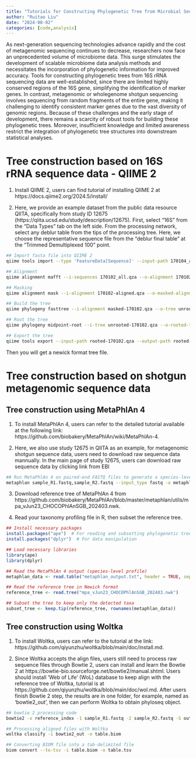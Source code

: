 ```yaml
---
title: "Tutorials for Constructing Phylogenetic Tree from Microbial Sequencing Data"
author: "Ruitao Liu"
date: "2024-08-02"
categories: [code,analysis]
---
```


As next-generation sequencing technologies advance rapidly and the cost of metagenomic sequencing continues to decrease, researchers now face an unprecedented volume of microbiome data. This surge stimulates the development of scalable microbiome data analysis methods and necessitates the incorporation of phylogenetic information for improved accuracy. Tools for constructing phylogenetic trees from 16S rRNA sequencing data are well-established, since there are limited highly conserved regions of the 16S gene, simplifying the identification of marker genes. In contrast, metagenomic or wholegenome shotgun sequencing involves sequencing from random fragments of the entire gene, making it challenging to identify consistent marker genes due to the vast diversity of genomic regions. Because of these challenges and the early stage of development, there remains a scarcity of robust tools for building these phylogenetic trees. Moreover, insufficient knowledge and limited awareness restrict the integration of phylogenetic tree structures into downstream statistical analyses.

# Tree construction based on 16S rRNA sequence data - QIIME 2

1.  Install QIIME 2, users can find tutorial of installing QIIME 2 at https://docs.qiime2.org/2024.5/install/

2.  Here, we provide an example dataset from the public data resource QIITA, specifically from study ID 12675 (https://qiita.ucsd.edu/study/description/12675). First, select "16S" from the "Data Types" tab on the left side. From the processing network, select any deblur table from the tips of the processing tree. Here, we choose the representative sequence file from the "deblur final table" at the "Trimmed Demultiplexed 100" point.

``` bash
## Import fasta file into QIIME 2
qiime tools import --type 'FeatureData[Sequence]' --input-path 170104_all.seqs.fa --output-path 170104_all.qza

## Alignment
qiime alignment mafft --i-sequences 170102_all.qza --o-alignment 170102-aligned.qza

## Masking
qiime alignment mask --i-alignment 170102-aligned.qza --o-masked-alignment masked-170102.qza

## Build the tree
qiime phylogeny fasttree --i-alignment masked-170102.qza --o-tree unrooted-170102.qza 

## Root the tree
qiime phylogeny midpoint-root --i-tree unrooted-170102.qza --o-rooted-tree rooted-170102.qza

## Export the tree
qiime tools export --input-path rooted-170102.qza --output-path rooted-170102
```

Then you will get a newick format tree file.

# Tree construction based on shotgun metagenomic sequence data

## Tree construction using MetaPhlAn 4

1.  To install MetaPhlAn 4, users can refer to the detailed tutorial available at the following link: https://github.com/biobakery/MetaPhlAn/wiki/MetaPhlAn-4.

2.  Here, we also use study 12675 in QIITA as an example, for metagenomic shotgun sequence data, users need to download raw sequence data mannually. In the main page of study 12675, users can download raw sequence data by clicking link from EBI

``` bash
## Run MetaPhlAn 4 on paired-end FASTQ files to generate a species-level profile
metaphlan sample_R1.fastq,sample_R2.fastq --input_type fastq -o metaphlan_output.txt
```

3.  Download reference tree of MetaPhlAn 4 from https://github.com/biobakery/MetaPhlAn/blob/master/metaphlan/utils/mpa_vJun23_CHOCOPhlAnSGB_202403.nwk.

4.  Read your taxonomy profiling file in R, then subset the reference tree.

``` r
## Install necessary packages
install.packages("ape")  # For reading and subsetting phylogenetic trees
install.packages("dplyr")  # For data manipulation

## Load necessary libraries
library(ape)
library(dplyr)

## Read the MetaPhlAn 4 output (species-level profile)
metaphlan_data <- read.table("metaphlan_output.txt", header = TRUE, sep = "\t")

## Read the reference tree in Newick format
reference_tree <- read.tree("mpa_vJun23_CHOCOPhlAnSGB_202403.nwk")

## Subset the tree to keep only the detected taxa
subset_tree <- keep.tip(reference_tree, rownames(metaphlan_data))
```

## Tree construction using Woltka

1.  To install Woltka, users can refer to the tutorial at the link: https://github.com/qiyunzhu/woltka/blob/main/doc/install.md.

2.  Since Woltka accepts the align files, users still need to process raw sequence files through Bowtie 2, users can install and learn the Bowtie 2 at https://bowtie-bio.sourceforge.net/bowtie2/manual.shtml. Users should install 'Web of Life' (WoL) database to keep align with the reference tree of Woltka, tutorial is at https://github.com/qiyunzhu/woltka/blob/main/doc/wol.md. After users finish Bowtie 2 step, the results are in one folder, for example, named as 'bowtie2_out', then we can perform Woltka to obtain phyloseq object.

``` bash
## bowtie 2 processing code
bowtie2 -x reference_index -1 sample_R1.fastq -2 sample_R2.fastq -S output.sam

## Processing aligned files with Woltka
woltka classify -i bowtie2_out -o table.biom

## Converting BIOM file into a tab-delimited file
biom convert --to-tsv -i table.biom -o table.tsv
```
